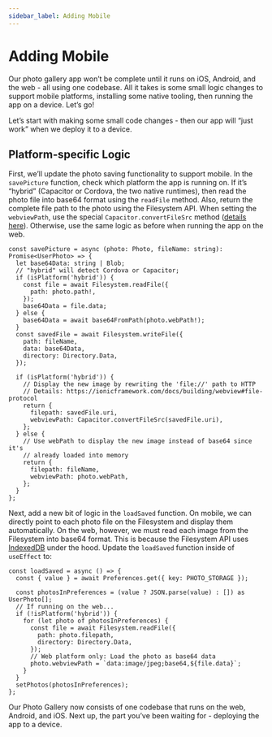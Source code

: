 ```yaml
---
sidebar_label: Adding Mobile
---
```


# Adding Mobile

Our photo gallery app won’t be complete until it runs on iOS, Android, and the web - all using one codebase. All it takes is some small logic changes to support mobile platforms, installing some native tooling, then running the app on a device. Let’s go!

Let’s start with making some small code changes - then our app will “just work” when we deploy it to a device.

## Platform-specific Logic

First, we’ll update the photo saving functionality to support mobile. In the `savePicture` function, check which platform the app is running on. If it’s “hybrid” (Capacitor or Cordova, the two native runtimes), then read the photo file into base64 format using the `readFile` method. Also, return the complete file path to the photo using the Filesystem API. When setting the `webviewPath`, use the special `Capacitor.convertFileSrc` method ([details here](https://ionicframework.com/docs/core-concepts/webview#file-protocol)). Otherwise, use the same logic as before when running the app on the web.

```tsx
const savePicture = async (photo: Photo, fileName: string): Promise<UserPhoto> => {
  let base64Data: string | Blob;
  // "hybrid" will detect Cordova or Capacitor;
  if (isPlatform('hybrid')) {
    const file = await Filesystem.readFile({
      path: photo.path!,
    });
    base64Data = file.data;
  } else {
    base64Data = await base64FromPath(photo.webPath!);
  }
  const savedFile = await Filesystem.writeFile({
    path: fileName,
    data: base64Data,
    directory: Directory.Data,
  });

  if (isPlatform('hybrid')) {
    // Display the new image by rewriting the 'file://' path to HTTP
    // Details: https://ionicframework.com/docs/building/webview#file-protocol
    return {
      filepath: savedFile.uri,
      webviewPath: Capacitor.convertFileSrc(savedFile.uri),
    };
  } else {
    // Use webPath to display the new image instead of base64 since it's
    // already loaded into memory
    return {
      filepath: fileName,
      webviewPath: photo.webPath,
    };
  }
};
```

Next, add a new bit of logic in the `loadSaved` function. On mobile, we can directly point to each photo file on the Filesystem and display them automatically. On the web, however, we must read each image from the Filesystem into base64 format. This is because the Filesystem API uses [IndexedDB](https://developer.mozilla.org/en-US/docs/Web/API/IndexedDB_API) under the hood. Update the `loadSaved` function inside of `useEffect` to:

```tsx
const loadSaved = async () => {
  const { value } = await Preferences.get({ key: PHOTO_STORAGE });

  const photosInPreferences = (value ? JSON.parse(value) : []) as UserPhoto[];
  // If running on the web...
  if (!isPlatform('hybrid')) {
    for (let photo of photosInPreferences) {
      const file = await Filesystem.readFile({
        path: photo.filepath,
        directory: Directory.Data,
      });
      // Web platform only: Load the photo as base64 data
      photo.webviewPath = `data:image/jpeg;base64,${file.data}`;
    }
  }
  setPhotos(photosInPreferences);
};
```

Our Photo Gallery now consists of one codebase that runs on the web, Android, and iOS. Next up, the part you’ve been waiting for - deploying the app to a device.
